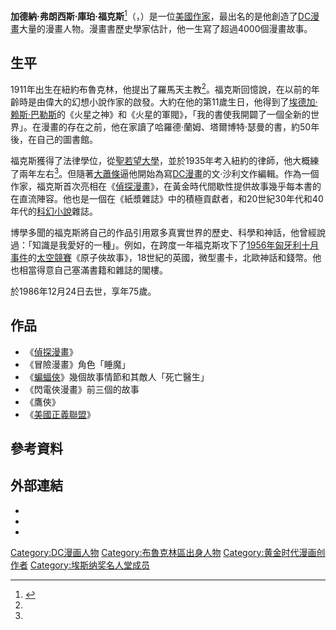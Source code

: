 {{NoteAT|G1=美国漫画}}
{{Infobox comics creator
| image =
| imagesize =
| caption =
| birth_name =
| birth_date = 1911年5月20日
| birth_place = {{USA}}[[紐約|紐約]][[布魯克林區|布魯克林區]]
| death_date = {{death date and age|1986|12|24|1911|5|20}}
| death_place = {{USA}}[[新澤西州|新澤西州]][[普林斯頓|普林斯頓]]
| nationality = {{USA}}
| area = 作家
| write = y
| edit = y
| publish = y
| alias = Jefferson Cooper<br>Bart Sommers<br>Paul Dean<br>Ray Gardner<br>Lynna Cooper<br>Rod Gray<br> Larry Dean Robert Starr<br>Don, Ed, Warner和Michael Blake<br>Tex和Willis Blane<br>Ed Carlisle<br>Edgar Weston<br>Tex Slade<br>Eddie Duane等
| signature =
| notable works = 黃金時代：<br>睡魔（Wesley Dodds）<br>閃電俠（[[傑·加里克|傑·加里克]]）<br>[[鷹俠_(漫畫)|鷹俠]]（卡特·霍爾）<br>[[命運博士|命運博士]]<br>[[美國正義會|美國正義會]]<br>星光俠（泰德·奈特）<br>白銀時代：<br>[[原子俠|原子俠]]（雷·帕爾默）<br>[[蝙蝠女孩|蝙蝠女孩]]（芭芭拉·戈登）<br>[[美國正義聯盟|美國正義聯盟]]
| awards = 胡同獎：<br>最佳編劇（1962）<br>最好故事書（1962）<br>最喜歡的小說（1963）<br>最佳長篇小說獎（1965）
| sortkey =
| subcat =
| spouse =
| children =
}}
'''加德納·弗朗西斯·庫珀·福克斯'''<ref name=tcj114>{{cite news|work=[[The_Comics_Journal|The Comics Journal]]|url=http://www.tcj.com/archive-viewer-issue-114/?pid=10099|number=114|date=February 1987|title=Newswatch: Flash Creator, Gardner Fox, Dead at 75|page=28|archiveurl=https://www.webcitation.org/64ZroCKZn?url=http://www.tcj.com/archive-viewer-issue-114/?pid=10099|archivedate=2012-01-10|deadurl=no|access-date=2013-08-29}}</ref>（{{lang-en|Gardner Francis Cooper Fox}}，{{bd|1911年|5月20日|1986年|12月24日}}）是一位[[美國|美國]][[作家|作家]]，最出名的是他創造了[[DC漫畫|DC漫畫]]大量的漫畫人物。漫畫書歷史學家估計，他一生寫了超過4000個漫畫故事。

==生平==
1911年出生在紐約布魯克林，他提出了羅馬天主教<ref name=tcj114 />。福克斯回憶說，在以前的年齡時是由偉大的幻想小說作家的啟發。大約在他的第11歲生日，他得到了[[埃德加·赖斯·巴勒斯|埃德加·赖斯·巴勒斯]]的《火星之神》和《火星的軍閥》，「我的書使我開闢了一個全新的世界」。在漫畫的存在之前，他在家讀了哈羅德·蘭姆、塔爾博特·瑟曼的書，約50年後，在自己的圖書館。

福克斯獲得了法律學位，從[[聖若望大學|聖若望大學]]，並於1935年考入紐約的律師，他大概練了兩年左右<ref name=tcj114 />。但隨著[[大蕭條|大蕭條]]逼他開始為寫[[DC漫畫|DC漫畫]]的文·沙利文作編輯。作為一個作家，福克斯首次亮相在《[[偵探漫畫|偵探漫畫]]》，在黃金時代間歇性提供故事幾乎每本書的在直流陣容。他也是一個在《紙漿雜誌》中的積極貢獻者，和20世紀30年代和40年代的[[科幻小說|科幻小說]]雜誌。

博學多聞的福克斯將自己的作品引用眾多真實世界的歷史、科學和神話，他曾經說過：「知識是我愛好的一種」。例如，在跨度一年福克斯攻下了[[匈牙利十月事件|1956年匈牙利十月事件]]的[[太空競賽|太空競賽]]《原子俠故事》，18世紀的英國，微型畫卡，北歐神話和錢幣。他也相當得意自己塞滿書籍和雜誌的閣樓。

於1986年12月24日去世，享年75歲。

==作品==
*《[[偵探漫畫|偵探漫畫]]》
*《冒險漫畫》角色「睡魔」
*《[[蝙蝠俠|蝙蝠俠]]》幾個故事情節和其敵人「死亡醫生」
*《閃電俠漫畫》前三個的故事
*《鷹俠》
*《[[美國正義聯盟|美國正義聯盟]]》

==參考資料==
{{Reflist}}

==外部連結==
*{{gcdb|type=credit|search=Gardner+Fox|title=Gardner Fox}}
*{{comicbookdb|type=creator|id=298|title=Gardner Fox}}
*{{isfdb name|id=Gardner_F._Fox|name=Gardner F. Fox}}

{{加德纳·福克斯}}
{{Navboxes
|title = 相關主題
|list1=</span>
{{闪电侠}}
{{正义联盟}}
{{原子俠}}
{{蝙蝠女孩}}
}}

{{Authority control}}
{{DEFAULTSORT:Gardner Fox}}
[[Category:DC漫画人物|Category:DC漫画人物]]
[[Category:布魯克林區出身人物|Category:布魯克林區出身人物]]
[[Category:黄金时代漫画创作者|Category:黄金时代漫画创作者]]
[[Category:埃斯纳奖名人堂成员|Category:埃斯纳奖名人堂成员]]